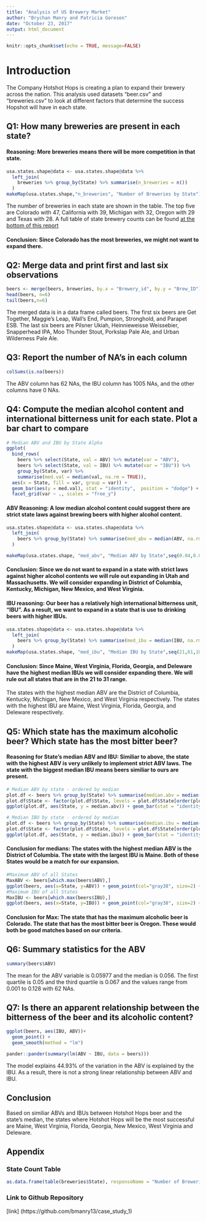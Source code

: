 ```yaml
---
title: "Analysis of US Brewery Market"
author: "Brychan Manry and Patricia Goresen"
date: "October 23, 2017"
output: html_document
---
```


```r
knitr::opts_chunk$set(echo = TRUE, message=FALSE)
```

# Introduction 
The Company Hotshot Hops is creating a plan to expand their brewery across the nation. This analysis used datasets "beer.csv" and "breweries.csv" to look at different factors that determine the success Hopshot will have in each state.

## Q1: How many breweries are present in each state?
#### **Reasoning:** More breweries means there will be more competition in that state.
```r
usa.states.shape@data <- usa.states.shape@data %>%
  left_join(
    breweries %>% group_by(State) %>% summarise(n_breweries = n())
  )
makeMap(usa.states.shape,"n_breweries", "Number of Breweries by State")
```
The number of breweries in each state are shown in the table. The top five are Colorado with 47, California with 39, Michigan with 32, Oregon with 29 and Texas with 28. A full table of state brewery counts can be found [at the bottom of this report](#countTable)

#### **Conclusion:** Since Colorado has the most breweries, we might not want to expand there.

## Q2: Merge data and print first and last six observations
```r
beers <- merge(beers, breweries, by.x = "Brewery_id", by.y = "Brew_ID")
head(beers, n=6)
tail(beers,n=6)
```
The merged data is in a data frame called beers. The first six beers are Get Together, Maggie's Leap, Wall's End, Pumpion, Stronghold, and Parapet ESB. The last six beers are Pilsner Ukiah, Heinnieweisse Weissebier, Snapperhead IPA, Moo Thunder Stout, Porkslap Pale Ale, and Urban Wilderness Pale Ale.

## Q3: Report the number of NA's in each column
```r
colSums(is.na(beers))
```
The ABV column has 62 NAs, the IBU column has 1005 NAs, and the other columns have 0 NAs.

## Q4: Compute the median alcohol content and international bitterness unit for each state. Plot a bar chart to compare
```r
# Median ABV and IBU by State Alpha
ggplot(
  bind_rows(
    beers %>% select(State, val = ABV) %>% mutate(var = "ABV"),
    beers %>% select(State, val = IBU) %>% mutate(var = "IBU")) %>%
    group_by(State, var) %>%
    summarise(med.val = median(val, na.rm = TRUE)),
  aes(x = State, fill = var, group = var)) +
  geom_bar(aes(y = med.val), stat = "identity",  position = "dodge") +
  facet_grid(var ~ ., scales = "free_y")

```


#### **ABV Reasoning:** A low median alcohol content could suggest there are strict state laws against brewing beers with higher alcohol content.  


```r
usa.states.shape@data <- usa.states.shape@data %>%
  left_join(
    beers %>% group_by(State) %>% summarise(med_abv = median(ABV, na.rm = TRUE))
  )

makeMap(usa.states.shape, "med_abv", "Median ABV by State",seq(0.04,0.07,.005))
```


#### **Conclusion:** Since we do not want to expand in a state with strict laws against higher alcohol contents we will rule out expanding in Utah and Massachusetts. We will consider expanding in District of Columbia, Kentucky, Michigan, New Mexico, and West Virginia.  

#### **IBU reasoning:** Our beer has a relatively high international bitterness unit, “IBU”. As a result, we want to expand in a state that is use to drinking beers with higher IBUs.  


```r
usa.states.shape@data <- usa.states.shape@data %>%
  left_join(
    beers %>% group_by(State) %>% summarise(med_ibu = median(IBU, na.rm = TRUE))
  )
makeMap(usa.states.shape, "med_ibu", "Median IBU by State",seq(21,61,10))
```


#### **Conclusion:** Since Maine, West Virginia, Florida, Georgia, and Deleware have the highest median IBUs we will consider expanding there. We will rule out all states that are in the 21 to 31 range.

The states with the highest median ABV are the District of Columbia, Kentucky, Michigan, New Mexico, and West Virginia respectively. The states with the highest IBU are Maine, West Virginia, Florida, Georgia, and Deleware respectively.


## Q5: Which state has the maximum alcoholic beer? Which state has the most bitter beer?

#### **Reasoning for State's median ABV and IBU:** Similiar to above, the state with the highest ABV is very unlikely to implement strict ABV laws. The state with the biggest median IBU means beers similiar to ours are present.


```r
# Median ABV by state - ordered by median
plot.df <- beers %>% group_by(State) %>% summarise(median.abv = median(ABV, na.rm = TRUE))
plot.df$State <- factor(plot.df$State, levels = plot.df$State[order(plot.df$median.abv, decreasing = TRUE)])
ggplot(plot.df, aes(State, y = median.abv)) + geom_bar(stat = "identity")

# Median IBU by state - ordered by median
plot.df <- beers %>% group_by(State) %>% summarise(median.ibu = median(IBU, na.rm = TRUE))
plot.df$State <- factor(plot.df$State, levels = plot.df$State[order(plot.df$median.ibu, decreasing = TRUE)])
ggplot(plot.df, aes(State, y = median.ibu)) + geom_bar(stat = "identity")

```


#### **Conclusion for medians:** The states with the highest median ABV is the District of Columbia. The state with the largest IBU is Maine. Both of these States would be a match for our expansion.


```r
#Maximum ABV of all States
MaxABV <- beers[which.max(beers$ABV),]
ggplot(beers, aes(x=State, y=ABV)) + geom_point(col="gray38", size=2) +geom_point(data=MaxABV, col="red2", size=2.5) + geom_text(data=MaxABV, label="Max ABV", vjust=1.4) + geom_segment(aes(x=State, xend= State, y=min(ABV), yend=max(ABV)), linetype="dashed", size=0.1) + labs(title= "ABV values for Corresponding States") + theme(axis.text.x=element_text(angle=90, hjust=1))
#Maximum IBU of all States
MaxIBU <- beers[which.max(beers$IBU),]
ggplot(beers, aes(x=State, y=IBU)) + geom_point(col="gray38", size=2) +geom_point(data=MaxIBU, col="red2", size=2.5) + geom_text(data=MaxIBU, label="Max IBU", vjust=1.4) + geom_segment(aes(x=State, xend= State, y=min(IBU), yend=max(IBU)), linetype="dashed", size=0.1) + labs(title= "IBU values for Corresponding States") + theme(axis.text.x=element_text(angle=90, hjust=1))
```

#### **Conclusion for Max:** The state that has the maximum  alcoholic beer is Colorado. The state that has the most bitter beer is Oregon. These would both be good matches based on our criteria.

## Q6: Summary statistics for the ABV
```r
summary(beers$ABV)
```
The mean for the ABV variable is 0.05977 and the median is 0.056. The first quartile is 0.05 and the third quartile is 0.067 and the values range from 0.001 to 0.128 with 62 NAs.

## Q7: Is there an apparent relationship between the bitterness of the beer and its alcoholic content?
```r
ggplot(beers, aes(IBU, ABV))+
  geom_point() +
  geom_smooth(method = "lm")

pander::pander(summary(lm(ABV ~ IBU, data = beers)))

```

The model explains 44.93% of the variation in the ABV is explained by the IBU. As a result, there is not a strong linear relationship between ABV and IBU.

## Conclusion  
Based on similiar ABVs and IBUs between Hotshot Hops beer and the state’s median, the states where Hotshot Hops will be the most successful are Maine, West Virginia, Florida, Georgia, New Mexico, West Virginia and Deleware.

## Appendix
### State Count Table {#countTable}
```r
as.data.frame(table(breweries$State), responseName = "Number of Breweries") %>% rename(State = Var1) %>% kable()
```

### Link to Github Repository
[link] (https://github.com/bmanry13/case_study_1)








